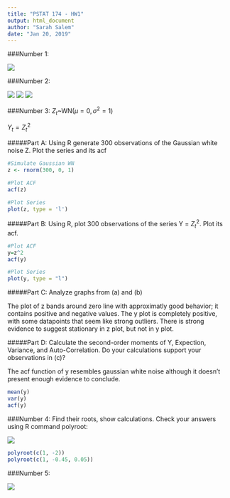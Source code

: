 ```yaml
---
title: "PSTAT 174 - HW1"
output: html_document
author: "Sarah Salem"
date: "Jan 20, 2019"
---
```


###Number 1:

![](/Users/sarahsalem/Desktop/1.jpg)

###Number 2:

![](/Users/sarahsalem/Desktop/2.1.jpg)
![](/Users/sarahsalem/Desktop/2.2.jpg)
![](/Users/sarahsalem/Desktop/2.3.jpg)


###Number 3:
$Z_t$~WN($\mu=0, \sigma^2=1$)

$Y_t = Z_t^2$

#####Part A: Using R generate 300 observations of the Gaussian white noise Z. Plot the series and its acf

```r
#Simulate Gaussian WN 
z <- rnorm(300, 0, 1)

#Plot ACF
acf(z)

#Plot Series
plot(z, type = 'l')
```

#####Part B:  Using R, plot 300 observations of the series Y = $Z_t^2$. Plot its acf.

```r
#Plot ACF
y=z^2
acf(y)

#Plot Series
plot(y, type = "l")
```

#####Part C: Analyze graphs from (a) and (b)

The plot of z bands around zero line with approximatly good behavior; it contains positive and negative values. The y plot is completely positive, with some datapoints that seem like strong outliers. There is strong evidence to suggest stationary in z plot, but not in y plot.

#####Part D: Calculate the second-order moments of Y, Expection, Variance, and Auto-Correlation. Do your calculations support your observations in (c)?

The acf function of y resembles gaussian white noise although it doesn't present enough evidence to conclude.

```r
mean(y)
var(y)
acf(y)
```

###Number 4: Find their roots, show calculations. Check your answers using R command polyroot:

![](/Users/sarahsalem/Desktop/4.jpg)


```r
polyroot(c(1, -2))
polyroot(c(1, -0.45, 0.05))
```

###Number 5:

![](/Users/sarahsalem/Desktop/5.jpg)



